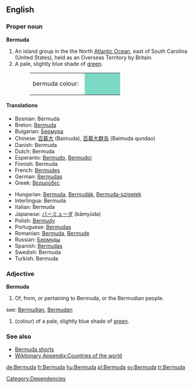 ==English==

===Proper noun===
{{wikipedia}}
'''Bermuda'''

# An island group in the the North [[Atlantic Ocean]], east of South Carolina (United States), held as an Overseas Territory by Britain.
# A pale, slightly blue shade of [[green]].
#:<table><tr><td>bermuda colour: &nbsp;</td><td bgcolor="#7DD8C6" width="80">&nbsp; </td></tr></table>

====Translations====
{{top}}
*Bosnian: Bermuda {{f}}
*Breton: [[Bermuda]]
*Bulgarian: [[Бермуда]]
*Chinese: [[百慕大]] (Baimuda), [[百慕大群岛]] (Baimuda qundao)
*Danish: Bermuda
*Dutch: Bermuda
*Esperanto: [[Bermudo]], [[Bermudoj]]
*Finnish: Bermuda
*French: [[Bermudes]] {{f}} {{p}}
*German: [[Bermudas]]
*Greek: [[Βερμούδες]]
{{mid}}
*Hungarian: [[Bermuda]], [[Bermudák]], [[Bermuda-szigetek]]
*Interlingua: Bermuda
*Italian: Bermuda {{f}} {{p}}
*Japanese: [[バーミューダ]] (bāmyūda)
*Polish: [[Bermudy]]
*Portuguese: [[Bermudas]]
*Romanian: [[Bermuda]], [[Bermude]] {{f}}
*Russian: [[Бермуды]]
*Spanish: [[Bermudas]] {{f}} {{p}}
*Swedish: Bermuda
*Turkish: Bermuda
{{bottom}}

===Adjective===
'''Bermuda'''

#Of, from, or pertaining to Bermuda, or the Bermudian people.
see: [[Bermudian]], [[Bermudan]]
#(''colour'') of a pale, slightly blue shade of [[green]].

===See also===
*[[Bermuda shorts]]
*[[Wiktionary Appendix:Countries of the world]]

[[Category:Dependencies]]

[[de:Bermuda]]
[[fr:Bermuda]]
[[hu:Bermuda]]
[[pl:Bermuda]]
[[sv:Bermuda]]
[[tr:Bermuda]]
